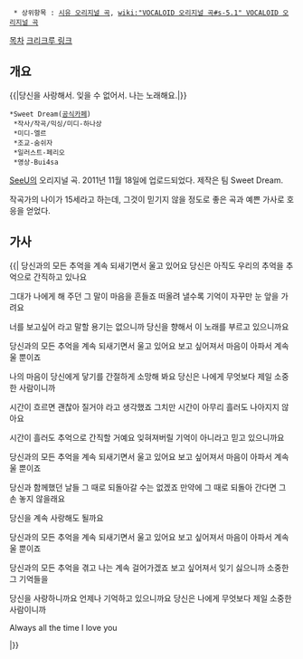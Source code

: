   * 상위항목 : [[시유 오리지널 곡]], [[wiki:"VOCALOID 오리지널 곡#s-5.1" VOCALOID 오리지널 곡]]

[[목차]]
{{{#!html
<iframe width="480" height="360" src="//www.youtube.com/embed/H3ntSuc9BeE" frameborder="0" allowfullscreen></iframe>
}}}
[http://sweetdream.crecrew.net/352 크리크루 링크]
== 개요 ==
{{|당신을 사랑해서. 잊을 수 없어서. 나는 노래해요.|}}

 *Sweet Dream([http://cafe.naver.com/sweetdreamtm 공식카페])
  *작사/작곡/믹싱/미디-하나상
  *미디-엘르
  *조교-숨쉬자
  *일러스트-페리오
  *영상-Bui4sa


[[SeeU]]의 오리지널 곡. 2011년 11월 18일에 업로드되었다. 제작은 팀 Sweet Dream.

작곡가의 나이가 15세라고 하는데, 그것이 믿기지 않을 정도로 좋은 곡과 예쁜 가사로 호응을 얻었다.



== 가사 ==
{{|
당신과의 모든 추억을 계속 되새기면서 울고 있어요
당신은 아직도 우리의 추억을 추억으로 간직하고 있나요

그대가 나에게 해 주던 그 말이 마음을 흔들죠
떠올려 낼수록 기억이 자꾸만 눈 앞을 가려요

너를 보고싶어 라고 말할 용기는 없으니까
당신을 향해서 이 노래를 부르고 있으니까요

당신과의 모든 추억을 계속 되새기면서 울고 있어요
보고 싶어져서 마음이 아파서 계속 울 뿐이죠

나의 마음이 당신에게 닿기를 간절하게 소망해 봐요
당신은 나에게 무엇보다 제일 소중한 사람이니까

시간이 흐르면 괜찮아 질거야 라고 생각했죠
그치만 시간이 아무리 흘러도 나아지지 않아요

시간이 흘러도 추억으로 간직할 거예요
잊혀져버릴 기억이 아니라고 믿고 있으니까요

당신과의 모든 추억을 계속 되새기면서 울고 있어요
보고 싶어져서 마음이 아파서 계속 울 뿐이죠

당신과 함께했던 날들 그 때로 되돌아갈 수는 없겠죠
만약에 그 때로 되돌아 간다면 그 손 놓지 않을래요

당신을 계속 사랑해도 될까요

당신과의 모든 추억을 계속 되새기면서 울고 있어요
보고 싶어져서 마음이 아파서 계속 울 뿐이죠

당신과의 모든 추억을 겪고 나는 계속 걸어가겠죠
보고 싶어져서 잊기 싫으니까 소중한 그 기억들을

당신을 사랑하니까요 언제나 기억하고 있으니까요
당신은 나에게 무엇보다 제일 소중한 사람이니까

Always all the time I love you

|}}
